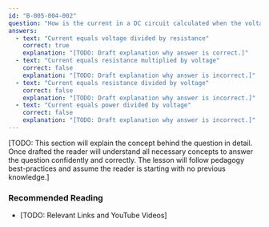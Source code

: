 ```yaml
---
id: "B-005-004-002"
question: "How is the current in a DC circuit calculated when the voltage and resistance are known?"
answers:
  - text: "Current equals voltage divided by resistance"
    correct: true
    explanation: "[TODO: Draft explanation why answer is correct.]"
  - text: "Current equals resistance multiplied by voltage"
    correct: false
    explanation: "[TODO: Draft explanation why answer is incorrect.]"
  - text: "Current equals resistance divided by voltage"
    correct: false
    explanation: "[TODO: Draft explanation why answer is incorrect.]"
  - text: "Current equals power divided by voltage"
    correct: false
    explanation: "[TODO: Draft explanation why answer is incorrect.]"
---
```


[TODO: This section will explain the concept behind the question in detail. Once drafted the reader will understand all necessary concepts to answer the question confidently and correctly. The lesson will follow pedagogy best-practices and assume the reader is starting with no previous knowledge.]

### Recommended Reading

- [TODO: Relevant Links and YouTube Videos]
